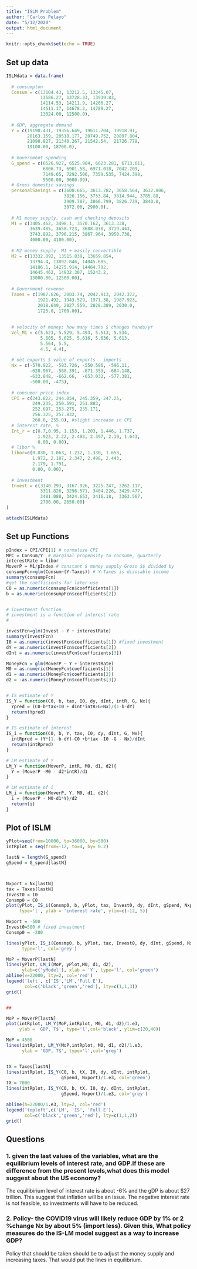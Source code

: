 ---
title: "ISLM Problem"
author: "Carlos Pelayo"
date: "5/12/2020"
output: html_document
---

```{r setup, include=FALSE}
knitr::opts_chunk$set(echo = TRUE)
```
## Set up data

```{r}
ISLMdata = data.frame(
  
  # consumpton  
  Consum = c(13104.43, 13212.5, 13345.07,
             13586.27, 13728.33, 13939.83,
             14114.53, 14211.9, 14266.27,
             14511.17, 14678.2, 14789.27,
             13024.00, 12500.0),
  
  # GDP, aggregate demand                
  Y = c(19190.431, 19356.649, 19611.704, 19918.91,
        20163.159, 20510.177, 20749.752, 20897.804,
        21098.827, 21340.267, 21542.54,  21726.779,
        19100.00, 18700.0),
  
  # Government spending                
  G_spend = c(6526.927, 6525.904, 6623.281, 6713.611,
              6806.73, 6901.58, 6971.018, 7042.209,
              7149.65, 7292.506, 7359.535, 7424.398,
              9500.00, 9600.99),
  # Gross domestic savings                
  personalSavings = c(3600.665, 3613.782, 3658.564, 3632.806,
                      3826.156, 3753.84, 3814.944, 3785.88,
                      3909.787, 3866.799, 3826.739, 3840.0,
                      3072.00, 2900.0),
  
  # M1 money supply, cash and checking deposits              
  M1 = c(3405.462, 3498.1, 3570.162, 3613.338,
         3639.485, 3658.723, 3688.038, 3719.443, 
         3743.892, 3796.215, 3867.964, 3950.738,
         4000.00, 4100.00),
  
  # M2 money supply  M1 + easily convertible               
  M2 = c(13332.092, 13515.838, 13659.854,
         13794.4, 13892.846, 14045.685,
         14186.1, 14275.914, 14464.792,
         14645.462, 14932.307, 15243.2,
         13000.00, 12500.00),
  
  # Government revenue                
  Taxes = c(1987.626, 2003.74, 2042.913, 2042.372,
            1921.492, 1943.529, 1971.38, 1987.923,
            2018.649, 2027.559, 2028.389, 2030.0,
            1725.0, 1700.00),
  
  
  # velocity of money; how many times $ changes hands/yr              
  Vel_M1 = c(5.623, 5.529, 5.493, 5.513, 5.534,
             5.605, 5.625, 5.616, 5.636, 5.613,
             5.564, 5.5,
             4.5, 4.4),
  
  # net exports $ value of exports - imports                
  Nx = c(-570.922, -583.726, -550.586, -596.11,
         -628.967, -568.391, -671.353, -684.148,
         -633.848, -662.66,  -653.032, -577.381,
         -500.00, -475),
  
  # consumer price index                
  CPI = c(243.822, 244.054, 245.359, 247.25,
          249.235, 250.591, 251.883,
          252.697, 253.275, 255.171,
          256.325, 257.832,
          260.0, 255.0), #slight increase in CPI
  # interest rate, %                
  Int_r = c(0.7,0.95, 1.153, 1.203, 1.446, 1.737,
            1.923, 2.22, 2.403, 2.397, 2.19, 1.643,
            0.00, 0.00),
  # libor %
  libor=c(0.830, 1.063, 1.232, 1.330, 1.653,
          1.972, 2.107, 2.347, 2.498, 2.443,
          2.179, 1.791,
          0.00, 0.00),
  
  # investment                
  Invest = c(3140.293, 3167.926, 3225.247, 3262.117,
             3311.826, 3296.571, 3404.226, 3429.477,
             3481.088, 3424.653, 3416.18,  3363.567,
             2700.00, 2650.00)
)

attach(ISLMdata)
```
## Set up Functions
```{r}

pIndex = CPI/CPI[1] # normalize CPI
MPC = Consum/Y  # marginal propensity to consume, quarterly
interestRate = libor
MoverP = M1/pIndex # constant $ money supply Gross $$ divided by
consumpFcn=glm(Consum~(Y-Taxes)) # Y-Taxes is disosable income
summary(consumpFcn)
#get the coefficients for later use
C0 = as.numeric(consumpFcn$coefficients[1])
b = as.numeric(consumpFcn$coefficients[2])


# investment function
# investment is a function of interest rate
#

investFcn=glm(Invest ~ Y + interestRate)
summary(investFcn)
I0 = as.numeric(investFcn$coefficients[1]) #fixed investment
dY = as.numeric(investFcn$coefficients[2])
dInt = as.numeric(investFcn$coefficients[3])

MoneyFcn = glm(MoverP ~ Y + interestRate)
M0 = as.numeric(MoneyFcn$coefficients[1])
d1 = as.numeric(MoneyFcn$coefficients[2])
d2 = -as.numeric(MoneyFcn$coefficients[3])


# IS estimate of Y
IS_Y = function(C0, b, tax, I0, dy, dInt, intR, G, Nx){
  Ypred = (C0-b*tax+I0 + dInt*intR+G+Nx)/(1-b-dY)
  return(Ypred)
}

# IS estimate of interest
IS_i = function(C0, b, Y, tax, I0, dy, dInt, G, Nx){
  intRpred = (Y*(1.-b-dY)-C0 +b*tax -I0 -G - Nx)/dInt
  return(intRpred)
}

# LM estimate of Y
LM_Y = function(MoverP, intR, M0, d1, d2){
  Y = (MoverP -M0 - d2*intR)/d1
}

# LM estimate of i
LM_i = function(MoverP, Y, M0, d1, d2){
  i = (MoverP - M0-d1*Y)/d2
  return(i)
}
```
## Plot of ISLM
```{r}
yPlot=seq(from=10000, to=36000, by=500)
intRplot = seq(from=-12, to=4, by= 0.2)

lastN = length(G_spend)
gSpend = G_spend[lastN]



Nxport = Nx[lastN]
tax = Taxes[lastN]
Invest0 = I0
Consmp0 = C0
plot(yPlot, IS_i(Consmp0, b, yPlot, tax, Invest0, dy, dInt, gSpend, Nxport),
     type='l', ylab = 'interest rate', ylim=c(-12, 5))

Nxport = -500
Invest0=500 # fixed investment
Consmp0 = -280

lines(yPlot, IS_i(Consmp0, b, yPlot, tax, Invest0, dy, dInt, gSpend, Nxport),
      type='l', col='grey')

MoP = MoverP[lastN]
lines(yPlot, LM_i(MoP, yPlot,M0, d1, d2), 
      ylab=c('yModel'), xlab = 'Y', type='l', col='green')
abline(v=22000, lty=2, col='red')
legend('left', c('IS','LM','Full E'),
       col=c('black','green','red'), lty=c(1,1,3))
grid()


##  

MoP = MoverP[lastN]
plot(intRplot, LM_Y(MoP,intRplot, M0, d1, d2)/1.e3,
     ylab = 'GDP, T$', type='l',col='black', ylim=c(20,40))

MoP = 4500
lines(intRplot, LM_Y(MoP,intRplot, M0, d1, d2)/1.e3,
      ylab = 'GDP, T$', type='l',col='grey')


tX = Taxes[lastN]
lines(intRplot, IS_Y(C0, b, tX, I0, dy, dInt, intRplot,
                     gSpend, Nxport)/1.e3, col='green')
tX = 7000
lines(intRplot, IS_Y(C0, b, tX, I0, dy, dInt, intRplot,
                     gSpend, Nxport)/1.e3, col='grey')

abline(h=22000/1.e3, lty=2, col='red')
legend('topleft',c('LM', 'IS', 'Full E'), 
       col=c('black','green','red'), lty=c(1,1,2))
grid()

```
## Questions

### 1. given the last values of the variables, what are the equilibrium levels of interest rate, and GDP.If these are difference from the present levels,what does this model suggest about the US economy?

The equilibirium level of interest rate is about -6% and the gDP is about $27 trillion. This suggest that inflation will be an issue. The negative interest rate is not feasible, so investments will have to be reduced.


### 2. Policy- the COVID19 virus will likely reduce GDP by 1% or 2 %change Nx by about 5% (import less).  Given this, What policy measures do the IS-LM model suggest as a way to increase GDP?   

Policy that should be taken should be to adjust the money supply and increasing taxes. That would put the lines in equilibrium.
